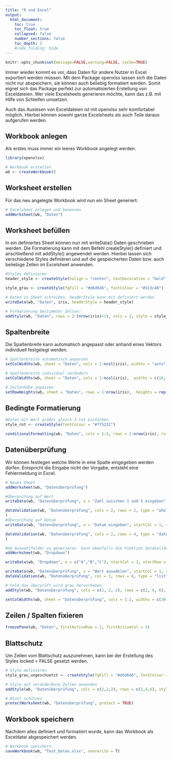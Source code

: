 ```yaml
---
title: "R und Excel"
output:
  html_document:
    toc: true
    toc_float: true
    collapsed: false
    number_sections: false
    toc_depth: 2
    #code_folding: hide
---
```


```r
knitr::opts_chunk$set(message=FALSE,warning=FALSE, cache=TRUE)
```


Immer wieder kommt es vor, dass Daten für andere Nutzer in Excel exportiert werden müssen. Mit dem Package openxlsx lassen sich die Daten nicht nur abspeichern, sie können auch beliebig formatiert werden. Somit eignet sich das Package perfekt zur automatisierten Erstellung von Exceldateien. Wer viele Excelsheets generieren möchte, kann das z.B. mit Hilfe von Schleifen umsetzen.

Auch das Auslesen von Exceldateien ist mit openxlsx sehr komfortabel möglich. Hierbei können sowohl ganze Excelsheets als auch Teile daraus aufgerufen werden.

## Workbook anlegen

Als erstes muss immer ein leeres Workbook angelegt werden.

```r
library(openxlsx)

# Workbook erstellen
wb <- createWorkbook()
```

## Worksheet erstellen

Für das neu angelegte Workbook wird nun ein Sheet generiert:

```r
# Excelsheet anlegen und benennen
addWorksheet(wb, "Daten")
```

## Worksheet befüllen

In ein definiertes Sheet können nun mit writeData() Daten geschrieben werden. Die Formatierung kann mit dem Befehl createStyle() definiert und anschließend mit addStyle() angewendet werden.
Hierbei lassen sich verschiedene Styles definieren und auf die gespeicherten Daten bzw. auch beliebige Zellen im Excelsheet anwenden.

```r
#Styles definieren
header_style <- createStyle(halign = "center", textDecoration = "bold", border = "Bottom")

style_grau <- createStyle(fgFill = "#d6d6d6", fontColour = "#313c48")

# Daten in Sheet schreiben, headerStyle kann mit definiert werden
writeData(wb, "Daten", iris, headerStyle = header_style)

# Formatierung bestimmter Zellen:
addStyle(wb, "Daten", rows = 2:(nrow(iris)+1), cols = 2, style = style_grau)

```

## Spaltenbreite

Die Spaltenbreite kann automatisch angepasst oder anhand eines Vektors individuell festgelegt werden.

```r

# Spaltenbreite automatisch anpassen
setColWidths(wb, sheet = "Daten", cols = 1:ncol(iris), widths = "auto")

# Spaltenbreite individuel verändern
setColWidths(wb, sheet = "Daten", cols = 1:ncol(iris),  widths = c(16, 15, 12, 33))

# Zeilenhöhe anpassen
setRowHeights(wb, sheet = "Daten", rows = 1:nrow(iris),  heights = rep(30, times = nrow(iris)))
```

## Bedingte Formatierung

```r
#Daten mit Wert größer gleich 3 rot einfärben
style_rot <- createStyle(fontColour = "#ff5232")

conditionalFormatting(wb, "Daten", cols = 1:3, rows = 2:nrow(iris), rule = "A2>=3", style = style_rot)
```

## Datenüberprüfung 

Wir können festlegen welche Werte in eine Spalte eingegeben werden dürfen. Entspricht die Eingabe nicht der Vorgabe, entsteht eine Fehlermeldung in Excel.

```r
# Neues Sheet
addWorksheet(wb, "Datenüberprüfung")

#Überprüfung auf Wert
writeData(wb, "Datenüberprüfung", x = "Zahl zwischen 1 und 5 eingeben", startCol = 1, startRow = 2)

dataValidation(wb, "Datenüberprüfung", cols = 2, rows = 2, type = "whole", operator = "between", value = c(1, 5)
) 
#Überprüfung auf Datum
writeData(wb, "Datenüberprüfung", x = "Datum eingeben", startCol = 1, startRow = 4)

dataValidation(wb, "Datenüberprüfung", cols = 2, rows = 4, type = "date", operator = "greaterThanOrEqual", value = as.Date("2022-01-01")
)  

#Um Auswahlfelder zu generieren  kann ebenfalls die Funktion dataValidation() verwendet werden.
addWorksheet(wb, "Dropdown")

writeData(wb, "Dropdown", x = c("A","B","C"), startCol = 1, startRow = 1)

writeData(wb, "Datenüberprüfung", x = "Wert auswählen", startCol = 1, startRow = 6)
dataValidation(wb, "Datenüberprüfung", col = 2, rows = 6, type = "list", value = "'Dropdown'!$A$1:$A$3")

# Feld das überprüft wird grau hervorheben
addStyle(wb, "Datenüberprüfung", cols = c(2, 2, 2), rows = c(2, 4, 6), style = style_grau)

setColWidths(wb, sheet = "Datenüberprüfung", cols = 1:2, widths = c(30, 12))

```

## Zeilen / Spalten fixieren

```r
freezePane(wb, "Daten", firstActiveRow = 2, firstActiveCol = 1)
```

## Blattschutz

Um Zellen vom Blattschutz auszunehmen, kann bei der Erstellung des Styles locked = FALSE gesetzt werden. 

```r
# Style definieren
style_grau_ungeschuetzt <- createStyle(fgFill = "#d6d6d6", fontColour = "#313c48", locked = FALSE)

# Style auf veränderbare Zellen anwenden
addStyle(wb, "Datenüberprüfung", cols = c(2,2,2), rows = c(2,4,6), style = style_grau_ungeschuetzt)

# Blatt schützen
protectWorksheet(wb, "Datenüberprüfung", protect = TRUE)
```

## Workbook speichern

Nachdem alles definiert und formatiert wurde, kann das Workbook als Exceldatei abgespeichert werden.

```r
# Workbook speichern:
saveWorkbook(wb, "Test_Daten.xlsx", overwrite = T)
```

